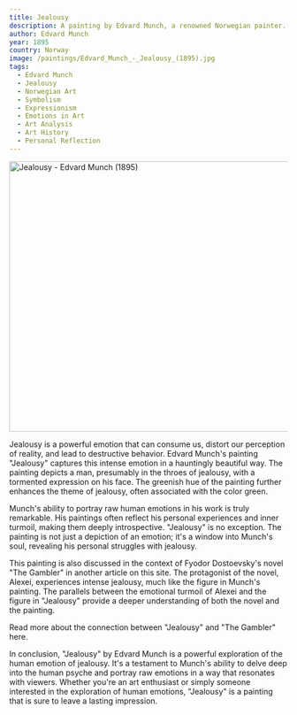 ```yaml
---
title: Jealousy
description: A painting by Edvard Munch, a renowned Norwegian painter. The painting is a vivid depiction of the intense emotion of jealousy, something that resonates with my personal experiences. Munch's unique style and the emotional depth of his work have always fascinated me.
author: Edvard Munch
year: 1895
country: Norway
image: /paintings/Edvard_Munch_-_Jealousy_(1895).jpg
tags:
  - Edvard Munch
  - Jealousy
  - Norwegian Art
  - Symbolism
  - Expressionism
  - Emotions in Art
  - Art Analysis
  - Art History
  - Personal Reflection
---
```


<Image className="w-full" width="1080" height="489" src="/paintings/Edvard_Munch_-_Jealousy_(1895).jpg"
       alt="Jealousy - Edvard Munch (1895)"
       caption="Jealousy - Edvard Munch (1895)"/>

Jealousy is a powerful emotion that can consume us, distort our perception of reality, and lead to destructive behavior. Edvard Munch's painting "Jealousy" captures this intense emotion in a hauntingly beautiful way. The painting depicts a man, presumably in the throes of jealousy, with a tormented expression on his face. The greenish hue of the painting further enhances the theme of jealousy, often associated with the color green.

Munch's ability to portray raw human emotions in his work is truly remarkable. His paintings often reflect his personal experiences and inner turmoil, making them deeply introspective. "Jealousy" is no exception. The painting is not just a depiction of an emotion; it's a window into Munch's soul, revealing his personal struggles with jealousy.

This painting is also discussed in the context of Fyodor Dostoevsky's novel "The Gambler" in another article on this site. The protagonist of the novel, Alexei, experiences intense jealousy, much like the figure in Munch's painting. The parallels between the emotional turmoil of Alexei and the figure in "Jealousy" provide a deeper understanding of both the novel and the painting.

<Link href="/posts/the-gambler-and-the-black-square.mdx">
  Read more about the connection between "Jealousy" and "The Gambler" here.
</Link>

In conclusion, "Jealousy" by Edvard Munch is a powerful exploration of the human emotion of jealousy. It's a testament to Munch's ability to delve deep into the human psyche and portray raw emotions in a way that resonates with viewers. Whether you're an art enthusiast or simply someone interested in the exploration of human emotions, "Jealousy" is a painting that is sure to leave a lasting impression.
